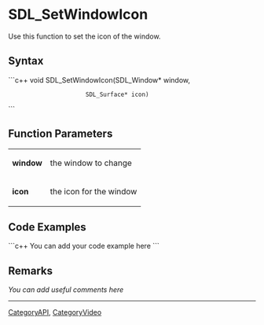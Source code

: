 <!-- pragma section-numbers off -->
<!-- pragma disable-camelcase -->

= SDL_SetWindowIcon =
Use this function to set the icon of the window.


== Syntax ==
```c++
void SDL_SetWindowIcon(SDL_Window*  window,
                       SDL_Surface* icon)
```

== Function Parameters ==
{|
|'''window'''
|the window to change
|-
|'''icon'''
|the icon for the window
|}

== Code Examples ==
```c++
You can add your code example here
```

== Remarks ==
''You can add useful comments here''


----
[[CategoryAPI]], [[CategoryVideo]]
